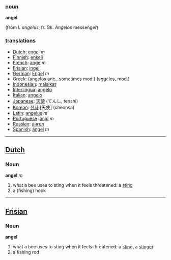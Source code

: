 === [[noun]] ===

'''angel'''

(from L ''angelus'', fr. Gk. ''Angelos'' messenger)

=== [[translation]]s ===

*[[Dutch]]: [[engel]] ''m''
*[[Finnish]]: [[enkeli]]
*[[French]]: [[ange]] ''m''
*[[Frisian]]: [[ingel]]
*[[German]]: [[Engel]] ''m''
*[[Greek]]: (angelos anc., sometimes mod.) (aggelos, mod.)
*[[Indonesian]]: [[malaikat]]
*[[Interlingua]]: [[angelo]]
*[[Italian]]: [[angelo]]
*[[Japanese]]: [[天使]] (てんし, tenshi)
*[[Korean]]: [[천사]] [天使] (cheonsa)
*[[Latin]]: [[angelus]] ''m''
*[[Portuguese]]: [[anjo]] ''m''
*[[Russian]]: [[ангел]]
*[[Spanish]]: [[ángel]] ''m''

----

==[[Dutch]]==

=== Noun ===

'''angel''' ''m''

# what a bee uses to sting when it feels threatened: a [[sting]]
# a (fishing) hook

----

==[[Frisian]]==

=== Noun ===

'''angel'''

# what a bee uses to sting when it feels threatened: a [[sting]], a [[stinger]]
# a fishing rod